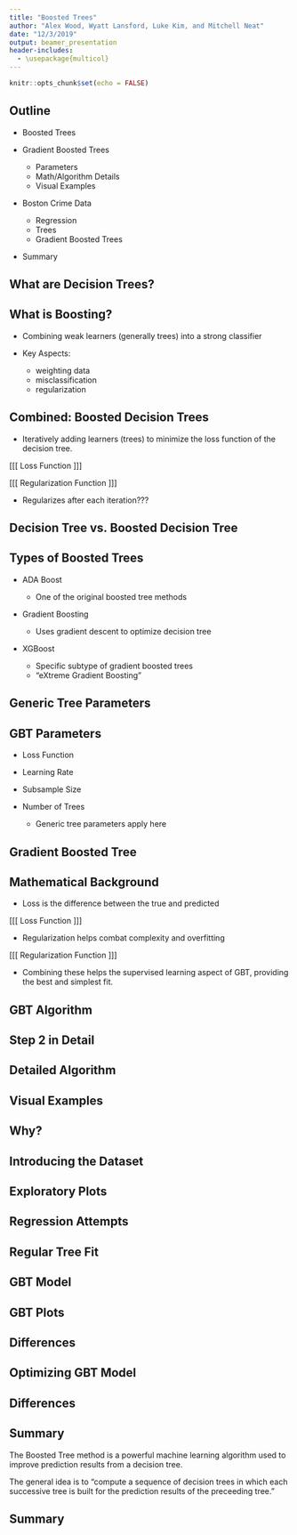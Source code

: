 ```yaml
---
title: "Boosted Trees"
author: "Alex Wood, Wyatt Lansford, Luke Kim, and Mitchell Neat"
date: "12/3/2019"
output: beamer_presentation
header-includes:
  - \usepackage{multicol}
---
```




```r
knitr::opts_chunk$set(echo = FALSE)
```



## Outline

- Boosted Trees

- Gradient Boosted Trees
  - Parameters
  - Math/Algorithm Details
  - Visual Examples
  
- Boston Crime Data
  - Regression
  - Trees
  - Gradient Boosted Trees

- Summary

## What are Decision Trees?


## What is Boosting?

- Combining weak learners (generally trees) into a strong classifier

- Key Aspects:
  - weighting data
  - misclassification
  - regularization

## Combined: Boosted Decision Trees

- Iteratively adding learners (trees) to minimize the loss function of the decision tree.

[[[ Loss Function ]]]

[[[ Regularization Function ]]]

- Regularizes after each iteration???


## Decision Tree vs. Boosted Decision Tree

\begin{multicols}{2}

  \null \vfill
  \null \vfill
  \includegraphics[width=.5\textwidth]{tree.png}
  \vfill \null
  \vfill \null
\columnbreak
  \null \vfill
  \includegraphics[width=.5\textwidth]{boosted_tree.png}
  \vfill \null
\end{multicols}


## Types of Boosted Trees

- ADA Boost

  - One of the original boosted tree methods
  
- Gradient Boosting

  - Uses gradient descent to optimize decision tree

- XGBoost

  - Specific subtype of gradient boosted trees
  - "eXtreme Gradient Boosting"

## Generic Tree Parameters
\begin{multicols}{2}
  \begin{itemize}
    \item  Maximum depth
    \item  Maximum features
    \item  Maximum features
    \item  Minimum samples per leaf
  \end{itemize}
  \columnbreak

  \null \vfill
  \includegraphics[width=.5\textwidth]{tree_diagram.png}
  \vfill \null
\end{multicols}

## GBT Parameters

- Loss Function

- Learning Rate

- Subsample Size

- Number of Trees

  - Generic tree parameters apply here

## Gradient Boosted Tree





  \null \vfill
  \begin{itemize}
    \item  Take set of features and split data recursively based on features.
    \item  Splits are chosen to minimize entropy.
  \end{itemize}
  \vfill \null
  

\begin{center}
  \null \vfill
  \includegraphics[width=.9\textwidth]{gradient_boosted_tree.png}
  \vfill \null
\end{center}

## Mathematical Background

- Loss is the difference between the true and predicted

[[[ Loss Function ]]]

- Regularization helps combat complexity and overfitting

[[[ Regularization Function ]]]

- Combining these helps the supervised learning aspect of GBT, providing the best and simplest fit.

## GBT Algorithm

## Step 2 in Detail

## Detailed Algorithm
\begin{center}
\includegraphics[width=.8\textwidth]{algorithm.png}
\end{center}
## Visual Examples

## Why?

## Introducing the Dataset

## Exploratory Plots

## Regression Attempts

## Regular Tree Fit

## GBT Model

## GBT Plots

## Differences

## Optimizing GBT Model

## Differences

## Summary

The Boosted Tree method is a powerful machine learning algorithm used to improve prediction results from a decision tree. 

The general idea is to "compute a sequence of decision trees in which each successive tree is built for the prediction results of the preceeding tree."

## Summary

